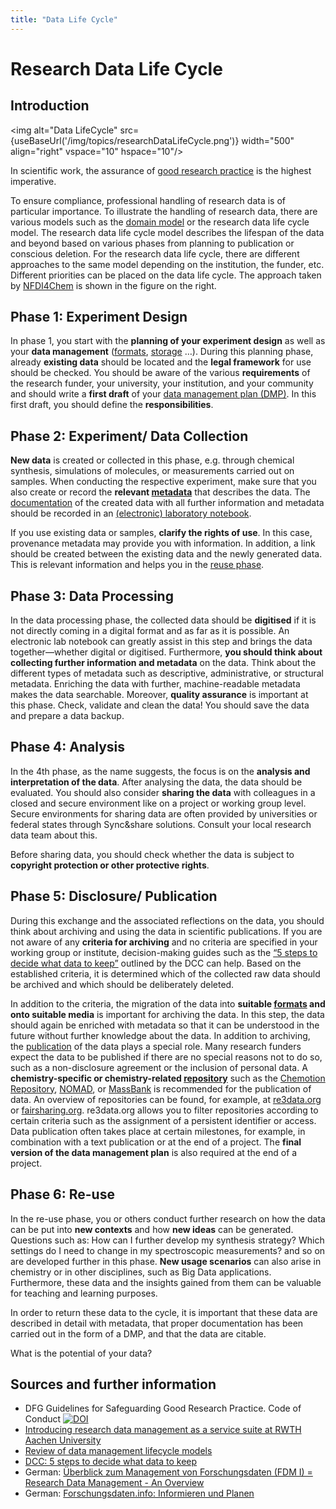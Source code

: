 ```yaml
---
title: "Data Life Cycle"
---
```



# Research Data Life Cycle

## Introduction

<img alt="Data LifeCycle" src={useBaseUrl('/img/topics/researchDataLifeCycle.png')} width="500" align="right" vspace="10" hspace="10"/>

In scientific work, the assurance of [good research practice](https://doi.org/10.5281/zenodo.3923602) is the highest imperative.

To ensure compliance, professional handling of research data is of particular importance. To illustrate the handling of research data, there are various models such as the [domain model](https://subs.emis.de/LNI/Proceedings/Proceedings257/55.pdf) or the research data life cycle model. The research data life cycle model describes the lifespan of the data and beyond based on various phases from planning to publication or conscious deletion. For the research data life cycle, there are different approaches to the same model depending on the institution, the funder, etc. Different priorities can be placed on the data life cycle. The approach taken by [NFDI4Chem](http://nfdi4chem.de/) is shown in the figure on the right.
<!-- One possible approach is shown in figure 1. -->


## Phase 1: Experiment Design

In phase 1, you start with the **planning of your experiment design** as well as your **data management** ([formats](40_format_standards.mdx), [storage](../30_data/50_data_storage.mdx) …). During this planning phase, already **existing data** should be located and the **legal framework** for use should be checked.
You should be aware of the various **requirements** of the research funder, your university, your institution, and your community and should write a **first draft** of your [data management plan (DMP)](../30_data/10_dmp.mdx). In this first draft, you should define the **responsibilities**.

## Phase 2: Experiment/ Data Collection

**New data** is created or collected in this phase, e.g. through chemical synthesis, simulations of molecules, or measurements carried out on samples. When conducting the respective experiment, make sure that you also create or record the **relevant [metadata](30_metadata.mdx)** that describes the data. The [documentation](../30_data/40_data_documentation.mdx) of the created data with all further information and metadata should be recorded in an [(electronic) laboratory notebook](10_eln.mdx).

If you use existing data or samples, **clarify the rights of use**. In this case, provenance metadata may provide you with information. In addition, a link should be created between the existing data and the newly generated data. This is relevant information and helps you in the [reuse phase](#phase-6-re-use).

## Phase 3: Data Processing

In the data processing phase, the collected data should be **digitised** if it is not directly coming in a digital format and as far as it is possible. An electronic lab notebook can greatly assist in this step and brings the data together—whether digital or digitised. Furthermore, **you should think about collecting further information and metadata** on the data. Think about the different types of metadata such as descriptive, administrative, or structural metadata. Enriching the data with further, machine-readable metadata makes the data searchable.
Moreover, **quality assurance** is important at this phase. Check, validate and clean the data! You should save the data and prepare a data backup.

## Phase 4: Analysis

In the 4th phase, as the name suggests, the focus is on the **analysis and interpretation of the data**. After analysing the data, the data should be evaluated. You should also consider **sharing the data** with colleagues in a closed and secure environment like on a project or working group level. Secure environments for sharing data are often provided by universities or federal states through Sync&share solutions. Consult your local research data team about this. 

Before sharing data, you should check whether the data is subject to **copyright protection or other protective rights**. 


## Phase 5: Disclosure/ Publication

During this exchange and the associated reflections on the data, you should think about archiving and using the data in scientific publications. If you are not aware of any **criteria for archiving** and no criteria are specified in your working group or institute, decision-making guides such as the [“5 steps to decide what data to keep”](https://www.dcc.ac.uk/guidance/how-guides/five-steps-decide-what-data-keep)  outlined by the DCC can help. Based on the established criteria, it is determined which of the collected raw data should be archived and which should be deliberately deleted.

In addition to the criteria, the migration of the data into **suitable [formats](40_format_standards.mdx) and onto suitable media** is important for archiving the data. In this step, the data should again be enriched with metadata so that it can be understood in the future without further knowledge about the data.
In addition to archiving, the [publication](../30_data/60_data_publication.mdx) of the data plays a special role. Many research funders expect the data to be published if there are no special reasons not to do so, such as a non-disclosure agreement or the inclusion of personal data. A **chemistry-specific or chemistry-related [repository](20_repositories.mdx)** such as the [Chemotion Repository](https://www.chemotion-repository.net/), [NOMAD](https://nomad-lab.eu/services/repo-arch), or [MassBank](https://massbank.eu/MassBank/)  is recommended for the publication of data. An overview of repositories can be found, for example, at [re3data.org](https://www.re3data.org/) or [fairsharing.org](https://fairsharing.org/). re3data.org allows you to filter repositories according to certain criteria such as the assignment of a persistent identifier or access.
Data publication often takes place at certain milestones, for example, in combination with a text publication or at the end of a project. The **final version of the data management plan** is also required at the end of a project.

## Phase 6: Re-use

In the re-use phase, you or others conduct further research on how the data can be put into **new contexts** and how **new ideas** can be generated. Questions such as: How can I further develop my synthesis strategy? Which settings do I need to change in my spectroscopic measurements? and so on are developed further in this phase. **New usage scenarios** can also arise in chemistry or in other disciplines, such as Big Data applications. Furthermore, these data and the insights gained from them can be valuable for teaching and learning purposes.

In order to return these data to the cycle, it is important that these data are described in detail with metadata, that proper documentation has been carried out in the form of a DMP, and that the data are citable.

What is the potential of your data?  

## Sources and further information

- DFG Guidelines for Safeguarding Good Research Practice. Code of Conduct [![DOI](https://zenodo.org/badge/DOI/10.5281/zenodo.3923602.svg)](https://doi.org/10.5281/zenodo.3923602)
- [Introducing research data management as a service suite at RWTH Aachen University](https://dl.gi.de/handle/20.500.12116/894) <!--ISBN: 978-3-88579-651-0-->
- [Review of data management lifecycle models](https://researchportal.bath.ac.uk/en/publications/review-of-data-management-lifecycle-models)
- [DCC: 5 steps to decide what data to keep](https://www.dcc.ac.uk/guidance/how-guides/)
- German: [Überblick zum Management von Forschungsdaten (FDM I) = Research Data Management - An Overview](https://doi.org/10.18154/RWTH-2019-06489)
- German: [Forschungsdaten.info: Informieren und Planen](https://www.forschungsdaten.info/themen/informieren-und-planen/datenlebenszyklus/ )
